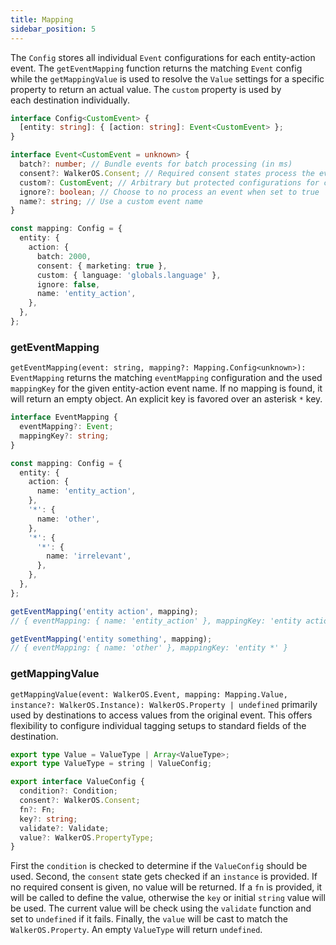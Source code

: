 ```yaml
---
title: Mapping
sidebar_position: 5
---
```



The `Config` stores all individual `Event` configurations for each entity-action
event. The&nbsp;<Link to="#geteventmapping">`getEventMapping`</Link> function
returns the matching `Event` config while
the&nbsp;<Link to="#getmappingvalue">`getMappingValue`</Link> is used to resolve
the `Value` settings for a specific property to return an actual value. The
`custom` property is used by
each&nbsp;<Link to="/docs/destinations/">destination</Link> individually.

```ts
interface Config<CustomEvent> {
  [entity: string]: { [action: string]: Event<CustomEvent> };
}

interface Event<CustomEvent = unknown> {
  batch?: number; // Bundle events for batch processing (in ms)
  consent?: WalkerOS.Consent; // Required consent states process the event
  custom?: CustomEvent; // Arbitrary but protected configurations for custom event config
  ignore?: boolean; // Choose to no process an event when set to true
  name?: string; // Use a custom event name
}

const mapping: Config = {
  entity: {
    action: {
      batch: 2000,
      consent: { marketing: true },
      custom: { language: 'globals.language' },
      ignore: false,
      name: 'entity_action',
    },
  },
};
```

### getEventMapping

`getEventMapping(event: string, mapping?: Mapping.Config<unknown>): EventMapping`
returns the matching `eventMapping` configuration and the used `mappingKey` for
the given entity-action event name. If no mapping is found, it will return an
empty object. An explicit key is favored over an asterisk `*` key.

```ts
interface EventMapping {
  eventMapping?: Event;
  mappingKey?: string;
}

const mapping: Config = {
  entity: {
    action: {
      name: 'entity_action',
    },
    '*': {
      name: 'other',
    },
    '*': {
      '*': {
        name: 'irrelevant',
      },
    },
  },
};

getEventMapping('entity action', mapping);
// { eventMapping: { name: 'entity_action' }, mappingKey: 'entity action' }

getEventMapping('entity something', mapping);
// { eventMapping: { name: 'other' }, mappingKey: 'entity *' }
```

### getMappingValue

`getMappingValue(event: WalkerOS.Event, mapping: Mapping.Value, instance?: WalkerOS.Instance): WalkerOS.Property | undefined`
primarily used by destinations to access values from the original event. This
offers flexibility to configure
individual&nbsp;<Link to="/docs/sources/walkerjs/tagging">tagging setups</Link>
to standard fields of the destination.

```ts
export type Value = ValueType | Array<ValueType>;
export type ValueType = string | ValueConfig;

export interface ValueConfig {
  condition?: Condition;
  consent?: WalkerOS.Consent;
  fn?: Fn;
  key?: string;
  validate?: Validate;
  value?: WalkerOS.PropertyType;
}
```

First the `condition` is checked to determine if the `ValueConfig` should be
used. Second, the `consent` state gets checked if an `instance` is provided. If
no required consent is given, no value will be returned. If a `fn` is provided,
it will be called to define the value, otherwise the `key` or initial `string`
value will be used. The current value will be check using the `validate`
function and set to `undefined` if it fails. Finally, the `value` will be cast
to match the `WalkerOS.Property`. An empty `ValueType` will return `undefined`.
